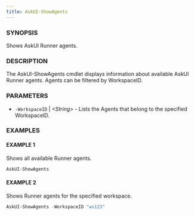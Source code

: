 ---
title: AskUI-ShowAgents
---


### SYNOPSIS

Shows AskUI Runner agents.

### DESCRIPTION

The AskUI-ShowAgents cmdlet displays information about available AskUI Runner agents.
Agents can be filtered by WorkspaceID.

### PARAMETERS

- `-WorkspaceID` | _&lt;String&gt;_ - Lists the Agents that belong to the specified WorkspaceID.

### EXAMPLES

#### EXAMPLE 1

Shows all available Runner agents.

```powershell
AskUI-ShowAgents
```
 
#### EXAMPLE 2

Shows Runner agents for the specified workspace.

```powershell
AskUI-ShowAgents -WorkspaceID "ws123"
```

